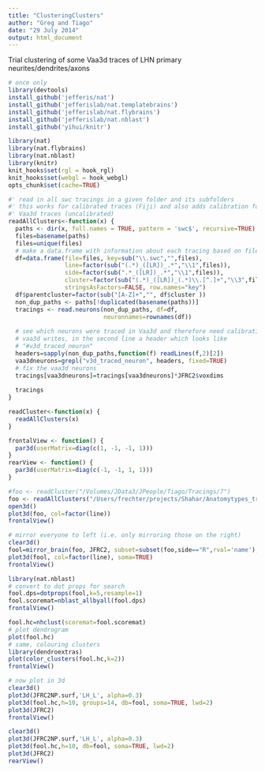```yaml
---
title: "ClusteringClusters"
author: "Greg and Tiago"
date: "29 July 2014"
output: html_document
---
```


Trial clustering of some Vaa3d traces of LHN primary neurites/dendrites/axons

```r
# once only
library(devtools)
install_github('jefferis/nat')
install_github('jefferislab/nat.templatebrains')
install_github('jefferislab/nat.flybrains')
install_github('jefferislab/nat.nblast')
install_github('yihui/knitr')
```

```r
library(nat)
library(nat.flybrains)
library(nat.nblast)
library(knitr)
knit_hooks$set(rgl = hook_rgl)
knit_hooks$set(webgl = hook_webgl)
opts_chunk$set(cache=TRUE)
```

```r
#' read in all swc tracings in a given folder and its subfolders
#' this works for calibrated traces (Fiji) and also adds calibration for
#' Vaa3d traces (uncalibrated)
readAllClusters<-function(x) {
  paths <- dir(x, full.names = TRUE, pattern = 'swc$', recursive=TRUE)
  files=basename(paths)
  files=unique(files)
  # make a data.frame with information about each tracing based on file names
  df=data.frame(file=files, key=sub("\\.swc","",files), 
                line=factor(sub("(.*)_([LR])_.*","\\1",files)),
                side=factor(sub(".*_([LR])_.*","\\1",files)),
                cluster=factor(sub("(.*)_([LR])_(.*)\\.[^.]+","\\3",files)),
                stringsAsFactors=FALSE, row.names="key")
  df$parentcluster=factor(sub("[A-Z]+","", df$cluster ))
  non_dup_paths <- paths[!duplicated(basename(paths))]
  tracings <- read.neurons(non_dup_paths, df=df,
                           neuronnames=rownames(df))
  
  # see which neurons were traced in Vaa3d and therefore need calibrating
  # vaa3d writes, in the second line a header which looks like
  # "#v3d_traced_neuron"
  headers=sapply(non_dup_paths,function(f) readLines(f,2)[2])
  vaa3dneurons=grepl("v3d_traced_neuron", headers, fixed=TRUE)
  # fix the vaa3d neurons
  tracings[vaa3dneurons]=tracings[vaa3dneurons]*JFRC2$voxdims
  
  tracings
}

readCluster<-function(x) {
  readAllClusters(x)
}

frontalView <- function() {
  par3d(userMatrix=diag(c(1, -1, -1, 1)))
}
rearView <- function() {
  par3d(userMatrix=diag(c(-1, -1, 1, 1)))
}

```

```r
#foo <- readCluster("/Volumes/JData3/JPeople/Tiago/Tracings/7")
foo <- readAllClusters("/Users/frechter/projects/Shahar/Anatomytypes_tracing/")
open3d()
plot3d(foo, col=factor(line))
frontalView()
```

```r
# mirror everyone to left (i.e. only mirroring those on the right)
clear3d()
fool=mirror_brain(foo, JFRC2, subset=subset(foo,side=="R",rval='name'), .progress='text')
plot3d(fool, col=factor(line), soma=TRUE)
frontalView()
```

```r
library(nat.nblast)
# convert to dot props for search
fool.dps=dotprops(fool,k=5,resample=1)
fool.scoremat=nblast_allbyall(fool.dps)
frontalView()
```

```r
fool.hc=nhclust(scoremat=fool.scoremat)
# plot dendrogram
plot(fool.hc)
# same, colouring clusters
library(dendroextras)
plot(color_clusters(fool.hc,k=2))
frontalView()
```

```r
# now plot in 3d
clear3d()
plot3d(JFRC2NP.surf,'LH_L', alpha=0.3)
plot3d(fool.hc,h=10, groups=14, db=fool, soma=TRUE, lwd=2)
plot3d(JFRC2)
frontalView()
```

```r
clear3d()
plot3d(JFRC2NP.surf,'LH_L', alpha=0.3)
plot3d(fool.hc,h=10, db=fool, soma=TRUE, lwd=2)
plot3d(JFRC2)
rearView()
```

